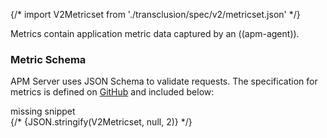 

{/* import V2Metricset from './transclusion/spec/v2/metricset.json' */}

<div id="api-metricset"></div>

Metrics contain application metric data captured by an ((apm-agent)).

<div id="api-metricset-schema"></div>

### Metric Schema

APM Server uses JSON Schema to validate requests. The specification for metrics is defined on
[GitHub](https://github.com/elastic/apm-server/blob/main/docs/spec/v2/metricset.json) and included below:

<div style={{ backgroundColor: "#F1F4FA", width: "100%", height: "250px", textAlign: "center", paddingTop: "110px", marginBottom: "20px" }}><DocIcon type="documents" title="missing snippet"/> missing snippet</div>
{/* <DocCode language="json">
  {JSON.stringify(V2Metricset, null, 2)}
</DocCode> */}

